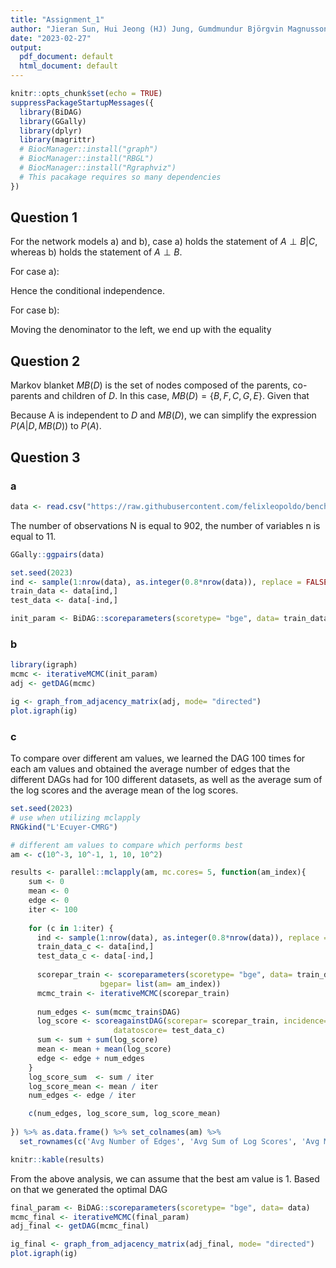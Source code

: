 ```yaml
---
title: "Assignment_1"
author: "Jieran Sun, Hui Jeong (HJ) Jung, Gumdmundur Björgvin Magnusson"
date: "2023-02-27"
output:
  pdf_document: default
  html_document: default
---
```


```r
knitr::opts_chunk$set(echo = TRUE)
suppressPackageStartupMessages({
  library(BiDAG)
  library(GGally)
  library(dplyr)
  library(magrittr)
  # BiocManager::install("graph")
  # BiocManager::install("RBGL")
  # BiocManager::install("Rgraphviz")
  # This pacakage requires so many dependencies
})
```

## Question 1

For the network models a) and b), case a) holds the statement of $A \perp B \vert C$, whereas b) holds the statement of $A \perp B$.

For case a):

```{=tex}
\begin{align}
  P(A, B \ | \ C ) &= \frac{P(A,B,C)}{P(C)} \\
  &= \frac{P(A \ | \ C) P(B \ | \ C) P(C)}{P(C)} \\
  &= P(A \ | \ C) P(B \ | \ C)
\end{align}
```
Hence the conditional independence.

For case b):

```{=tex}
\begin{align}
  P(C \ | \ A, B ) &= \frac{P(A,B,C)}{P(A,B)} \\
  &= \frac{P(C \ | \ A, B) P(B) P(A)}{P(A,B)} 
\end{align}
```
Moving the denominator to the left, we end up with the equality

```{=tex}
\begin{align}
  P(A,B) = P(A)P(B)
\end{align}
```
## Question 2

Markov blanket $MB(D)$ is the set of nodes composed of the parents, co-parents and children of $D$. In this case, $MB(D) = \{ B, F, C, G, E \}$. Given that

```{=tex}
\begin{align}
  P(D \ | \ MB(D),A ) &= \frac{P(D, MB(D),A )}{P(A,MB(D))} \\
  &= \frac{P(A \ | \ D, MB(D)) P(D, MB(D))}{P(A \ | \ MB(D)) P(MB(D))}
\end{align}
```
Because A is independent to $D$ and $MB(D)$, we can simplify the expression $P(A|D,MB(D))$ to $P(A)$.

```{=tex}
\begin{align}
  \frac{P(A) P(D, MB(D))}{P(A) P(MB(D))}
  &= \frac{P(D, MB(D))}{P(MB(D))} \\
  &= P(D \ | \ MB(D))
\end{align}
```
## Question 3

### a

```r
data <- read.csv("https://raw.githubusercontent.com/felixleopoldo/benchpress/master/resources/data/mydatasets/2005_sachs_2_cd3cd28icam2_log_std.csv", )
```

The number of observations N is equal to 902, the number of variables n is equal to 11.

```r
GGally::ggpairs(data)
```

```r
set.seed(2023)
ind <- sample(1:nrow(data), as.integer(0.8*nrow(data)), replace = FALSE) 
train_data <- data[ind,]
test_data <- data[-ind,]
```

```r
init_param <- BiDAG::scoreparameters(scoretype= "bge", data= train_data)
```

### b

```r
library(igraph)
mcmc <- iterativeMCMC(init_param)
adj <- getDAG(mcmc)

ig <- graph_from_adjacency_matrix(adj, mode= "directed")
plot.igraph(ig)
```

### c

To compare over different am values, we learned the DAG 100 times for each am values and obtained the average number of edges that the different DAGs had for 100 different datasets, as well as the average sum of the log scores and the average mean of the log scores.

```r
set.seed(2023)
# use when utilizing mclapply
RNGkind("L'Ecuyer-CMRG")

# different am values to compare which performs best 
am <- c(10^-3, 10^-1, 1, 10, 10^2)

results <- parallel::mclapply(am, mc.cores= 5, function(am_index){
    sum <- 0
    mean <- 0
    edge <- 0
    iter <- 100
  
    for (c in 1:iter) {
      ind <- sample(1:nrow(data), as.integer(0.8*nrow(data)), replace = FALSE) 
      train_data_c <- data[ind,]
      test_data_c <- data[-ind,]
      
      scorepar_train <- scoreparameters(scoretype= "bge", data= train_data_c, 
                    bgepar= list(am= am_index))
      mcmc_train <- iterativeMCMC(scorepar_train)
      
      num_edges <- sum(mcmc_train$DAG)
      log_score <- scoreagainstDAG(scorepar= scorepar_train, incidence= mcmc_train$DAG, 
                       datatoscore= test_data_c)
      sum <- sum + sum(log_score)
      mean <- mean + mean(log_score)
      edge <- edge + num_edges
    }
    log_score_sum  <- sum / iter
    log_score_mean <- mean / iter
    num_edges <- edge / iter

    c(num_edges, log_score_sum, log_score_mean)
 
}) %>% as.data.frame() %>% set_colnames(am) %>% 
  set_rownames(c('Avg Number of Edges', 'Avg Sum of Log Scores', 'Avg Mean of Log Scores'))

knitr::kable(results)

```

From the above analysis, we can assume that the best am value is 1. Based on that we generated the optimal DAG

```r
final_param <- BiDAG::scoreparameters(scoretype= "bge", data= data)
mcmc_final <- iterativeMCMC(final_param)
adj_final <- getDAG(mcmc_final)

ig_final <- graph_from_adjacency_matrix(adj_final, mode= "directed")
plot.igraph(ig)

```

